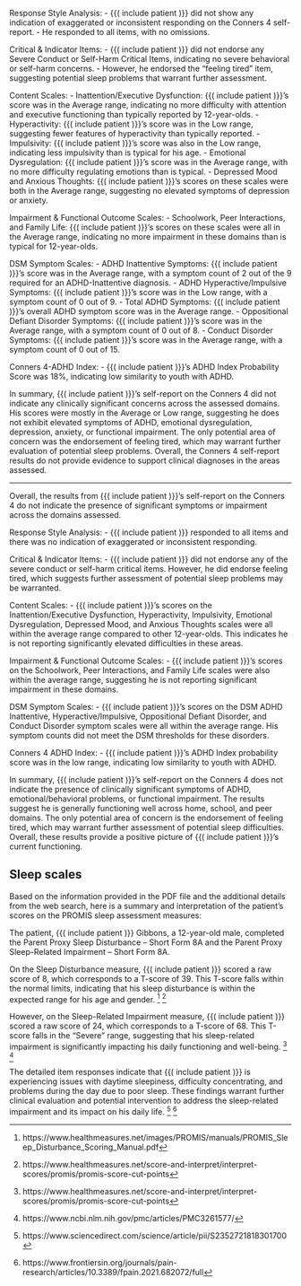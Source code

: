 Response Style Analysis:
- {{( include patient )}} did not show any indication of exaggerated or inconsistent responding on the Conners 4 self-report.
- He responded to all items, with no omissions.

Critical & Indicator Items:
- {{( include patient )}} did not endorse any Severe Conduct or Self-Harm Critical Items, indicating no severe behavioral or self-harm concerns.
- However, he endorsed the "feeling tired" item, suggesting potential sleep problems that warrant further assessment.

Content Scales:
- Inattention/Executive Dysfunction: {{( include patient )}}'s score was in the Average range, indicating no more difficulty with attention and executive functioning than typically reported by 12-year-olds.
- Hyperactivity: {{( include patient )}}'s score was in the Low range, suggesting fewer features of hyperactivity than typically reported.
- Impulsivity: {{( include patient )}}'s score was also in the Low range, indicating less impulsivity than is typical for his age.
- Emotional Dysregulation: {{( include patient )}}'s score was in the Average range, with no more difficulty regulating emotions than is typical.
- Depressed Mood and Anxious Thoughts: {{( include patient )}}'s scores on these scales were both in the Average range, suggesting no elevated symptoms of depression or anxiety.

Impairment & Functional Outcome Scales:
- Schoolwork, Peer Interactions, and Family Life: {{( include patient )}}'s scores on these scales were all in the Average range, indicating no more impairment in these domains than is typical for 12-year-olds.

DSM Symptom Scales:
- ADHD Inattentive Symptoms: {{( include patient )}}'s score was in the Average range, with a symptom count of 2 out of the 9 required for an ADHD-Inattentive diagnosis.
- ADHD Hyperactive/Impulsive Symptoms: {{( include patient )}}'s score was in the Low range, with a symptom count of 0 out of 9.
- Total ADHD Symptoms: {{( include patient )}}'s overall ADHD symptom score was in the Average range.
- Oppositional Defiant Disorder Symptoms: {{( include patient )}}'s score was in the Average range, with a symptom count of 0 out of 8.
- Conduct Disorder Symptoms: {{( include patient )}}'s score was in the Average range, with a symptom count of 0 out of 15.

Conners 4-ADHD Index:
- {{( include patient )}}'s ADHD Index Probability Score was 18%, indicating low similarity to youth with ADHD.

In summary, {{( include patient )}}'s self-report on the Conners 4 did not indicate any clinically significant concerns across the assessed domains. His scores were mostly in the Average or Low range, suggesting he does not exhibit elevated symptoms of ADHD, emotional dysregulation, depression, anxiety, or functional impairment. The only potential area of concern was the endorsement of feeling tired, which may warrant further evaluation of potential sleep problems. Overall, the Conners 4 self-report results do not provide evidence to support clinical diagnoses in the areas assessed.

---

Overall, the results from {{( include patient )}}'s self-report on the Conners 4 do not indicate the presence of significant symptoms or impairment across the domains assessed. 

Response Style Analysis:
- {{( include patient )}} responded to all items and there was no indication of exaggerated or inconsistent responding.

Critical & Indicator Items:
- {{( include patient )}} did not endorse any of the severe conduct or self-harm critical items. However, he did endorse feeling tired, which suggests further assessment of potential sleep problems may be warranted.

Content Scales:
- {{( include patient )}}'s scores on the Inattention/Executive Dysfunction, Hyperactivity, Impulsivity, Emotional Dysregulation, Depressed Mood, and Anxious Thoughts scales were all within the average range compared to other 12-year-olds. This indicates he is not reporting significantly elevated difficulties in these areas.

Impairment & Functional Outcome Scales: 
- {{( include patient )}}'s scores on the Schoolwork, Peer Interactions, and Family Life scales were also within the average range, suggesting he is not reporting significant impairment in these domains.

DSM Symptom Scales:
- {{( include patient )}}'s scores on the DSM ADHD Inattentive, Hyperactive/Impulsive, Oppositional Defiant Disorder, and Conduct Disorder symptom scales were all within the average range. His symptom counts did not meet the DSM thresholds for these disorders.

Conners 4 ADHD Index:
- {{( include patient )}}'s ADHD Index probability score was in the low range, indicating low similarity to youth with ADHD.

In summary, {{( include patient )}}'s self-report on the Conners 4 does not indicate the presence of clinically significant symptoms of ADHD, emotional/behavioral problems, or functional impairment. The results suggest he is generally functioning well across home, school, and peer domains. The only potential area of concern is the endorsement of feeling tired, which may warrant further assessment of potential sleep difficulties. Overall, these results provide a positive picture of {{( include patient )}}'s current functioning.

## Sleep scales

Based on the information provided in the PDF file and the additional details from the web search, here is a summary and interpretation of the patient's scores on the PROMIS sleep assessment measures:

The patient, {{( include patient )}} Gibbons, a 12-year-old male, completed the Parent Proxy Sleep Disturbance – Short Form 8A and the Parent Proxy Sleep-Related Impairment – Short Form 8A. 

On the Sleep Disturbance measure, {{( include patient )}} scored a raw score of 8, which corresponds to a T-score of 39. This T-score falls within the normal limits, indicating that his sleep disturbance is within the expected range for his age and gender. [^1] [^2]

However, on the Sleep-Related Impairment measure, {{( include patient )}} scored a raw score of 24, which corresponds to a T-score of 68. This T-score falls in the "Severe" range, suggesting that his sleep-related impairment is significantly impacting his daily functioning and well-being. [^2] [^3]

The detailed item responses indicate that {{( include patient )}} is experiencing issues with daytime sleepiness, difficulty concentrating, and problems during the day due to poor sleep. These findings warrant further clinical evaluation and potential intervention to address the sleep-related impairment and its impact on his daily life. [^4] [^5]

[^1]: https://www.healthmeasures.net/images/PROMIS/manuals/PROMIS_Sleep_Disturbance_Scoring_Manual.pdf
[^2]: https://www.healthmeasures.net/score-and-interpret/interpret-scores/promis/promis-score-cut-points
[^3]: https://www.ncbi.nlm.nih.gov/pmc/articles/PMC3261577/
[^4]: https://www.sciencedirect.com/science/article/pii/S2352721818301700
[^5]: https://www.frontiersin.org/journals/pain-research/articles/10.3389/fpain.2021.682072/full
